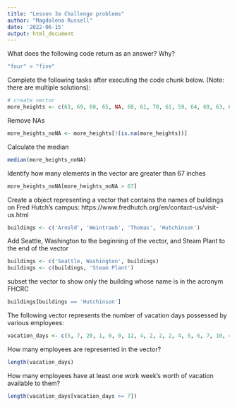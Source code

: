 ```yaml
---
title: "Lesson 3a Challenge problems"
author: "Magdalena Russell"
date: '2022-06-15'
output: html_document
---
```


What does the following code return as an answer? Why?

```r
"four" > "five"
```

Complete the following tasks after executing the code chunk below. (Note: there are multiple solutions):

```r
# create vector
more_heights <- c(63, 69, 60, 65, NA, 68, 61, 70, 61, 59, 64, 69, 63, 63, NA, 72, 65, 64, 70, 63, 65)
```

Remove NAs

```r
more_heights_noNA <- more_heights[!(is.na(more_heights))]
```

Calculate the median

```r
median(more_heights_noNA)
```

Identify how many elements in the vector are greater than 67 inches

```r
more_heights_noNA[more_heights_noNA > 67]
```

Create a object representing a vector that contains the names of buildings on Fred Hutch’s campus: https://www.fredhutch.org/en/contact-us/visit-us.html

```r
buildings <- c('Arnold', 'Weintraub', 'Thomas', 'Hutchinson')
```

Add Seattle, Washington to the beginning of the vector, and Steam Plant to the end of the vector

```r
buildings <- c('Seattle, Washington', buildings)
buildings <- c(buildings, 'Steam Plant')
```

subset the vector to show only the building whose name is in the acronym FHCRC

```r
buildings[buildings == 'Hutchinson']
```

The following vector represents the number of vacation days possessed by various employees:

```r
vacation_days <- c(5, 7, 20, 1, 0, 0, 12, 4, 2, 2, 2, 4, 5, 6, 7, 10, 4)
```

How many employees are represented in the vector?

```r
length(vacation_days)
```

How many employees have at least one work week’s worth of vacation available to them?

```r
length(vacation_days[vacation_days >= 7])
```


